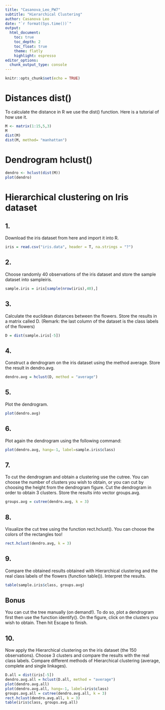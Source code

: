 ---
title: "Casanova_Leo_PW7"
subtitle: "Hierarchical Clustering"
author: Casanova Leo
date: "`r format(Sys.time())`"
output:
  html_document:
    toc: true
    toc_depth: 2
    toc_float: true
    theme: flatly
    highlight: espresso
editor_options: 
  chunk_output_type: console
---

```{r setup, include=FALSE}
knitr::opts_chunk$set(echo = TRUE)
```

# Distances dist()

To calculate the distance in R we use the dist() function. Here is a tutorial of how use it.

```{r}
M <- matrix(1:15,5,3)
M
dist(M)
dist(M, method= "manhattan")
```

# Dendrogram hclust()

```{r}
dendro <- hclust(dist(M))
plot(dendro)
```

# Hierarchical clustering on Iris dataset

## 1.
Download the iris dataset from here  and import it into R.

```{r}
iris = read.csv("iris.data", header = T, na.strings = "?")
```

## 2.
Choose randomly 40 observations of the iris dataset and store the sample dataset into sampleiris.

```{r}
sample.iris = iris[sample(nrow(iris),40),]
```

## 3.
Calculate the euclidean distances between the flowers. Store the results in a matrix called D. (Remark: the last column of the dataset is the class labels of the flowers)

```{r}
D = dist(sample.iris[-5])
```

## 4.
Construct a dendrogram on the iris dataset using the method average. Store the result in dendro.avg.

```{r}
dendro.avg = hclust(D, method = "average")
```

## 5.
Plot the dendrogram.

```{r}
plot(dendro.avg)
```

## 6.
Plot again the dendrogram using the following command:

```{r}
plot(dendro.avg, hang=-1, label=sample.iris$class)
```

## 7.
To cut the dendrogram and obtain a clustering use the cutree. You can choose the number of clusters you wish to obtain, or you can cut by choosing the height from the dendrogram figure. Cut the dendrogram in order to obtain 3 clusters. Store the results into vector groups.avg.

```{r}
groups.avg = cutree(dendro.avg, k = 3)
```

## 8.
Visualize the cut tree using the function rect.hclust(). You can choose the colors of the rectangles too!

```{r}
rect.hclust(dendro.avg, k = 3)
```

## 9.
Compare the obtained results obtained with Hierarchical clustering and the real class labels of the flowers (function table()). Interpret the results.

```{r}
table(sample.iris$class, groups.avg)
```

## Bonus
You can cut the tree manually (on demand!). To do so, plot a dendrogram first then use the function identify(). On the figure, click on the clusters you wish to obtain. Then hit Escape to finish.


## 10.
Now apply the Hierarchical clustering on the iris dataset (the 150 observations). Choose 3 clusters and compare the results with the real class labels. Compare different methods of Hierarchical clustering (average, complete and single linkages).

```{r}
D.all = dist(iris[-5])
dendro.avg.all = hclust(D.all, method = "average")
plot(dendro.avg.all)
plot(dendro.avg.all, hang=-1, label=iris$class)
groups.avg.all = cutree(dendro.avg.all, k = 3)
rect.hclust(dendro.avg.all, k = 3)
table(iris$class, groups.avg.all)
```
